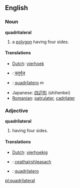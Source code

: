 ==English==
===Noun===
'''quadritaleral'''
# a [[polygon]] having four sides.

====Translations====
*[[Dutch]]: [[vierhoek]]
*{{hi}}: [[चतुर्भुज]] 
*{{it}}: [[quadrilatero]] ''m''
*Japanese: [[四辺形]] (shihenkei)
*[[Romanian]]: [[patrulater]], [[cadrilater]]

===Adjective===
'''quadrilateral'''
# having four sides.

====Translations====
*[[Dutch]]: [[vierhoekig]]
*{{ga}}: [[ceathairshleasach]]
*{{it}}: [[quadrilatero]]

[[pl:quadrilateral]]
